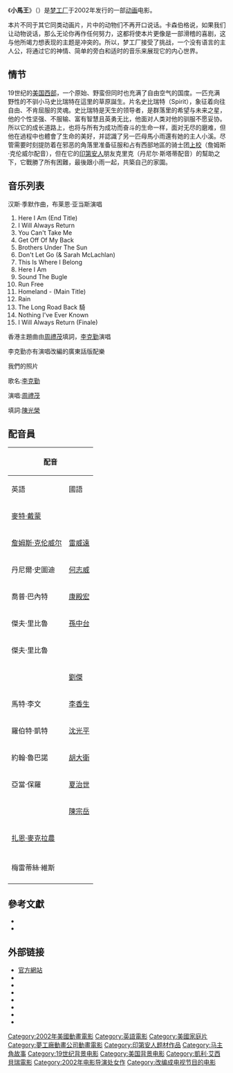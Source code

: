 {{noteTA
|G1=Movie
|G2=Show
|1=zh-cn:通过;zh-tw:透過;zh-hk:通過;
}}
{{Infobox Film
| name           = 小马王
| original_name = {{lang|en|''Spirit: Stallion of the Cimarron''}}
| image          = Spirit Stallion of the Cimarron poster.jpg
| image_size     = 
| caption        = Movie Poster
| director       = [[凱利·艾西貝瑞|凱利·艾西貝瑞]]<br />[[罗娜·库克|罗娜·库克]]
| producer       = [[杰弗瑞·卡林伯格|杰弗瑞·卡林伯格]]<br />[[麦瑞尔·索瑞亚|麦瑞尔·索瑞亚]]
| writer         = [[约翰·福斯科|约翰·福斯科]]
| narrator       = [[马特·达蒙|马特·达蒙]]
| music          = [[汉斯·季默|汉斯·季默]]<br />[[布莱恩·亚当斯|布莱恩·亚当斯]]
| cinematography = 
| distributor    = [[梦工厂|梦工厂]]美国<br />加拿大[[环球影业|环球影业]](魁北克和多伦多)
| released       = 2002年5月24日
| runtime        = 83分钟
| country        = {{美国}}
| language       = 英语
| budget         = $80,000,000 (estimated)
| gross          = $122,563,539
| preceded_by    = 
| followed_by    = 
}}
《'''小馬王'''》（{{lang-en|''Spirit: Stallion of the Cimarron''}}）是[[梦工厂|梦工厂]]于2002年发行的一部[[动画|动画]]电影。

本片不同于其它同类动画片，片中的动物们不再开口说话。卡森伯格说，如果我们让动物说话，那么无论你再作任何努力，这都将使本片更像是一部滑稽的喜剧，这与他所竭力想表现的主题是冲突的。所以，梦工厂接受了挑战，一个没有语言的主人公，将通过它的神情、简单的旁白和适时的音乐来展现它的内心世界。

== 情节 ==
19世纪的[[美国西部|美国西部]]，一个原始、野蛮但同时也充满了自由空气的国度。一匹充满野性的不驯小马史比瑞特在這里的草原誕生。片名史比瑞特（Spirit），象征着向往自由、不肯屈服的灵魂。史比瑞特是天生的领导者，是群落里的希望与未来之星，他的个性坚强、不服输、富有智慧且英勇无比，他面对人类对他的驯服不愿妥协。所以它的成长道路上，也将与所有为成功而奋斗的生命一样，面对无尽的磨难，但他在過程中也體會了生命的美好，并認識了另一匹母馬小雨還有她的主人小溪。尽管需要时刻提防着在邪恶的角落里准备征服和占有西部地區的骑士团[[上校|上校]]（詹姆斯·克伦威尔配音），但在它的[[印第安人|印第安人]]朋友克里克（丹尼尔·斯塔蒂配音）的幫助之下，它戰勝了所有困難，最後跟小雨一起，共築自己的家園。

== 音乐列表 ==
汉斯·季默作曲，布莱恩·亚当斯演唱
# Here I Am (End Title)
# I Will Always Return  
# You Can't Take Me 
# Get Off Of My Back 
# Brothers Under The Sun  
# Don't Let Go  (& Sarah McLachlan) 
# This Is Where I Belong 
# Here I Am 
# Sound The Bugle
# Run Free  
# Homeland - (Main Title)
# Rain  
# The Long Road Back 騎 
# Nothing I've Ever Known
# I Will Always Return (Finale)

香港主題曲由[[周禮茂|周禮茂]]填詞，[[李克勤|李克勤]]演唱

李克勤亦有演唱改編的廣東話版配樂

我們的照片

歌名:[[李克勤|李克勤]]

演唱:[[周禮茂|周禮茂]]

填詞:[[陳光榮|陳光榮]]

== 配音員 ==
{| class="wikitable"
! colspan="3" |配音
!rowspan=2|角色
|-
!英語
!國語
!香港
|-
|[[麥特·戴蒙|麥特·戴蒙]]
|
|[[劉青雲|劉青雲]]
|靈魂（Spirit）
|-
|[[詹姆斯·克伦威尔|詹姆斯·克伦威尔]]
|[[雷威遠|雷威遠]]
|[[高翰文|高翰文]]
|[[上校|上校]]（The Colonel）
|-
|丹尼爾·史圖迪
|[[何志威|何志威]]
|[[羅偉傑|羅偉傑]]
|小科（Little Creek）
|-
|喬普·巴內特
|[[康殿宏|康殿宏]]
|[[李建良|李建良]]
|亞當斯（Sgt. Adams）
|-
|傑夫·里比魯
|[[孫中台|孫中台]]
|[[黃志明|黃志明]]
|墨菲（Murphy）
|-
|傑夫·里比魯
|
|
|鐵路工人（The Railroad Foreman）
|-
|{{link-en|理查德·馬克格蘭吉爾|Richard_McGonagle}}
|[[劉傑_(臺灣)|劉傑]]
|
|比爾（Bill）
|-
|馬特·李文
|[[李香生|李香生]]
|
|喬（Joe）
|-
|羅伯特·凱特
|[[沈光平|沈光平]]
|
|傑克（Jake）
|-
|約翰·魯巴諾
|[[胡大衛|胡大衛]]
|
|將軍（The Soldier）
|-
|亞當·保羅
|[[夏治世|夏治世]]
|
|皮特（Pete）
|-
|{{link-en|查理斯·納皮爾|Charles_Napier_(actor)}}
|[[陳宗岳|陳宗岳]]
|
|羅伊（Roy）
|-
|[[扎恩·麥克拉農|扎恩·麥克拉農]]
|
|
|小川的朋友們（One of Little Creek's Friends）
|-
|{{link-en|麥克·霍斯|Michael_Horse}}
|
|
|小川的朋友（A Friend of Little Creek's）
|-
|梅雷蒂絲·維斯
|
|
|印第安女孩（Lakota girl）
|-
|{{link-en|唐納德·弗里拉夫|Donald_Fullilove}}
|
|
|拉火車的工人（Train Pull Foreman）
|}

== 參考文獻 ==
{{reflist}}
* {{cite web|title = 動畫電影小馬王 偶像歌手來配音 |author1 = 丁元凱 |author2 = 姜竹祥 |location = 台北市 |publisher = 中華電視公司 |website = 中華電視公司 |url = http://news.cts.com.tw/cts/life/200205/200205070080975.html#.Wgcl3bb3X4M |date = 2002-05-07 |accessdate = 2017-11-11 |archiveurl = https://web.archive.org/web/20171111163448/http://news.cts.com.tw/cts/life/200205/200205070080975.html#.Wgcmwbb3X4M |archivedate = 2017-11-11 |deadurl = no |language = zh-tw}}
* {{cite web |title = 小馬王 DVD |publisher = 博客來數位科技股份有限公司 |website = [[博客來|博客來]] |url = http://www.books.com.tw/products/D020036459 |accessdate = 2017-11-11 |archiveurl = https://archive.fo/20171111164044/http://www.books.com.tw/products/D020036459 |archivedate = 2017-11-11 |deadurl = no |language = zh-tw }}<!--這個來源裡面有些資訊很明顯是錯的，不過也有能用的-->

== 外部链接 ==
* [https://web.archive.org/web/20190304080227/http://www.dreamworks.com/spirit/main.html 官方網站] {{en}}
* {{bcdb title|id=23370}}
* {{imdb title|id=0166813}}
* {{rotten-tomatoes|id=spirit_stallion_of_the_cimarron}}
* {{douban|1296636}}
* {{mojo title|id=spirit}}
* {{Allmovie title|261091}}
* {{Metacritic film|spirit-stallion-of-the-cimarron}}

{{小馬王}}
{{夢工廠動畫電影}}
{{Kelly Asbury}}
{{DEFAULTSORT:Spirit: Stallion of the Cimarron}}
[[Category:2002年美國動畫電影|Category:2002年美國動畫電影]]
[[Category:英語電影|Category:英語電影]]
[[Category:美國家庭片|Category:美國家庭片]]
[[Category:夢工廠動畫公司動畫電影|Category:夢工廠動畫公司動畫電影]]
[[Category:印第安人题材作品|Category:印第安人题材作品]]
[[Category:马主角故事|Category:马主角故事]]
[[Category:19世纪背景电影|Category:19世纪背景电影]]
[[Category:美国背景电影|Category:美国背景电影]]
[[Category:凱利·艾西貝瑞電影|Category:凱利·艾西貝瑞電影]]
[[Category:2002年电影导演处女作|Category:2002年电影导演处女作]]
[[Category:改编成电视节目的电影|Category:改编成电视节目的电影]]